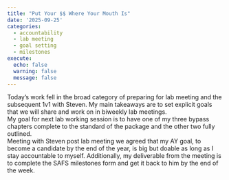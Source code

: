 ```yaml
---
title: "Put Your $$ Where Your Mouth Is"
date: '2025-09-25'
categories:
  - accountability
  - lab meeting
  - goal setting
  - milestones
execute:
  echo: false
  warning: false
  message: false
---
```


Today's work fell in the broad category of preparing for lab meeting and the subsequent 1v1 with Steven. My main takeaways are to set explicit goals that we will share and work on in biweekly lab meetings.  
My goal for next lab working session is to have one of my three bypass chapters complete to the standard of the package and the other two fully outlined.  
Meeting with Steven post lab meeting we agreed that my AY goal, to become a candidate by the end of the year, is big but doable as long as I stay accountable to myself. Additionally, my deliverable from the meeting is to complete the SAFS milestones form and get it back to him by the end of the week.  